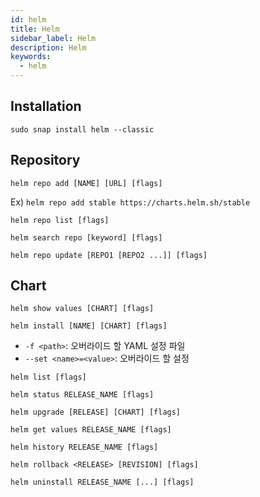 ```yaml
---
id: helm
title: Helm
sidebar_label: Helm
description: Helm
keywords:
  - helm
---
```


## Installation

```shell
sudo snap install helm --classic
```

## Repository

```shell
helm repo add [NAME] [URL] [flags]
```

Ex) `helm repo add stable https://charts.helm.sh/stable`

```shell
helm repo list [flags]
```

```shell
helm search repo [keyword] [flags]
```

```shell
helm repo update [REPO1 [REPO2 ...]] [flags]
```

## Chart

```shell
helm show values [CHART] [flags]
```

```shell
helm install [NAME] [CHART] [flags]
```

- `-f <path>`: 오버라이드 할 YAML 설정 파일
- `--set <name>=<value>`: 오버라이드 할 설정

```shell
helm list [flags]
```

```shell
helm status RELEASE_NAME [flags]
```

```shell
helm upgrade [RELEASE] [CHART] [flags]
```

```shell
helm get values RELEASE_NAME [flags]
```

```shell
helm history RELEASE_NAME [flags]
```

```shell
helm rollback <RELEASE> [REVISION] [flags]
```

```shell
helm uninstall RELEASE_NAME [...] [flags]
```
